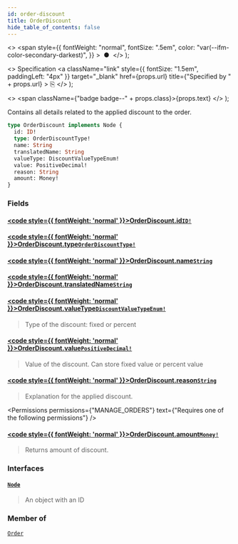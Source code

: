 ```yaml
---
id: order-discount
title: OrderDiscount
hide_table_of_contents: false
---
```


  <>
    <span
      style={{
        fontWeight: "normal",
        fontSize: ".5em",
        color: "var(--ifm-color-secondary-darkest)",
      }}
    >
      &nbsp;●&nbsp;
    </span>
  </>
);

  <>
    Specification
    <a
      className="link"
      style={{ fontSize: "1.5em", paddingLeft: "4px" }}
      target="\_blank"
      href={props.url}
      title={"Specified by " + props.url}
    >
      ⎘
    </a>
  </>
);

  <>
    <span className={"badge badge--" + props.class}>{props.text}</span>
  </>
);

Contains all details related to the applied discount to the order.

```graphql
type OrderDiscount implements Node {
  id: ID!
  type: OrderDiscountType!
  name: String
  translatedName: String
  valueType: DiscountValueTypeEnum!
  value: PositiveDecimal!
  reason: String
  amount: Money!
}
```

### Fields

#### [<code style={{ fontWeight: 'normal' }}>OrderDiscount.<b>id</b></code>](#)<Bullet />[`ID!`](../../../api-reference/miscellaneous/scalars/id) <Badge class="secondary" text="non-null"/> <Badge class="secondary" text="scalar"/>

>

#### [<code style={{ fontWeight: 'normal' }}>OrderDiscount.<b>type</b></code>](#)<Bullet />[`OrderDiscountType!`](../../../api-reference/discounts/enums/order-discount-type) <Badge class="secondary" text="non-null"/> <Badge class="secondary" text="enum"/>

>

#### [<code style={{ fontWeight: 'normal' }}>OrderDiscount.<b>name</b></code>](#)<Bullet />[`String`](../../../api-reference/miscellaneous/scalars/string) <Badge class="secondary" text="scalar"/>

>

#### [<code style={{ fontWeight: 'normal' }}>OrderDiscount.<b>translatedName</b></code>](#)<Bullet />[`String`](../../../api-reference/miscellaneous/scalars/string) <Badge class="secondary" text="scalar"/>

>

#### [<code style={{ fontWeight: 'normal' }}>OrderDiscount.<b>valueType</b></code>](#)<Bullet />[`DiscountValueTypeEnum!`](../../../api-reference/discounts/enums/discount-value-type-enum) <Badge class="secondary" text="non-null"/> <Badge class="secondary" text="enum"/>

> Type of the discount: fixed or percent

#### [<code style={{ fontWeight: 'normal' }}>OrderDiscount.<b>value</b></code>](#)<Bullet />[`PositiveDecimal!`](../../../api-reference/miscellaneous/scalars/positive-decimal) <Badge class="secondary" text="non-null"/> <Badge class="secondary" text="scalar"/>

> Value of the discount. Can store fixed value or percent value

#### [<code style={{ fontWeight: 'normal' }}>OrderDiscount.<b>reason</b></code>](#)<Bullet />[`String`](../../../api-reference/miscellaneous/scalars/string) <Badge class="secondary" text="scalar"/>

> Explanation for the applied discount.

<Permissions
  permissions={"MANAGE_ORDERS"}
  text={"Requires one of the following permissions"}
/>

>

#### [<code style={{ fontWeight: 'normal' }}>OrderDiscount.<b>amount</b></code>](#)<Bullet />[`Money!`](../../../api-reference/miscellaneous/objects/money) <Badge class="secondary" text="non-null"/> <Badge class="secondary" text="object"/>

> Returns amount of discount.

### Interfaces

#### [`Node`](../../../api-reference/miscellaneous/interfaces/node) <Badge class="secondary" text="interface"/>

> An object with an ID

### Member of

[`Order`](../../../api-reference/orders/objects/order) <Badge class="secondary" text="object"/>

